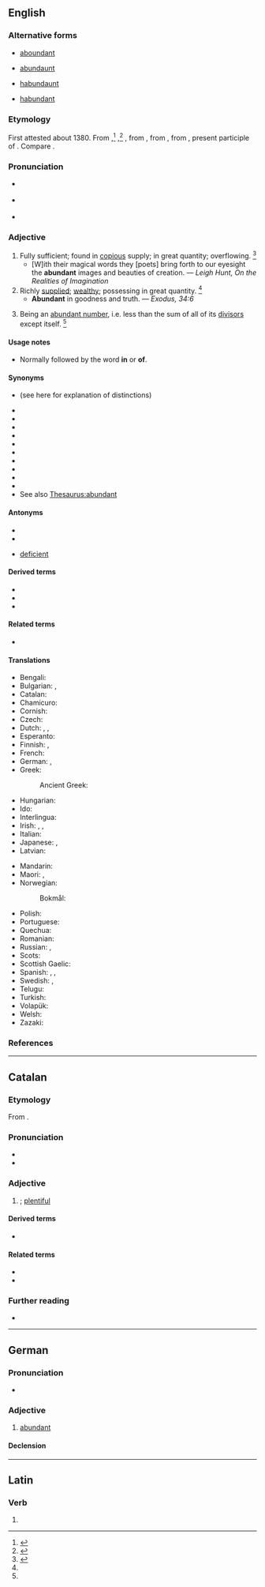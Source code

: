 ==English==

===Alternative forms===
* {{qualifier|obsolete}} [[aboundant]]
* {{qualifier|obsolete}} [[abundaunt]]
* {{qualifier|obsolete}} [[habundaunt]]
* {{qualifier|obsolete}} [[habundant]]

===Etymology===
First attested about 1380. From {{inh|en|enm|abundaunt}},<ref name=AHD>{{R:American Heritage Dictionary|edition=1971|page=6}}</ref> {{m|enm|habundaunt}},<ref name=WI3>{{R:MW3 1976|page=8}}</ref> {{m|enm|aboundant}}, from {{der|en|xno|abundant}}, from {{der|en|fro|abondant}}, from {{der|en|la|abundāns}}, present participle of {{m|la|abundo||to overflow, to abound}}. Compare {{m|en|abound}}.

===Pronunciation===
* {{a|RP}} {{IPA|/əˈbʌn.dn̩t/|lang=en}}
* {{a|US}} {{IPA|/əˈbʌn.dn̩t/|/əˈbn̩.dn̩t/|lang=en}}
* {{audio|en-us-abundant.ogg|Audio (US)|lang=en}}

===Adjective===
{{en-adj}}

# Fully sufficient; found in [[copious]] supply; in great quantity; overflowing. {{defdate|First attested around 1350 to 1470.}}<ref name=SOED>{{R:SOED5|page=10}}</ref>
#* [W]ith their magical words they [poets] bring forth to our eyesight the '''abundant''' images and beauties of creation. — ''Leigh Hunt, On the Realities of Imagination''
# Richly [[supplied]]; [[wealthy]]; possessing in great quantity. {{defdate|First attested around 1350 to 1470.}}<ref name=SOED/>
#* '''Abundant''' in goodness and truth. — ''Exodus, 34:6''
# {{lb|en|mathematics}} Being an [[abundant number]], i.e. less than the sum of all of its [[divisor]]s except itself. {{defdate|First attested in the mid 16<sup>th</sup> century.}}<ref name=SOED/>

====Usage notes====
* {{sense|richly supplied}} Normally followed by the word '''in''' or {{qualifier|obsolete}} '''of'''.

====Synonyms====
* {{l|en|ample}} (see here for explanation of distinctions)
* {{l|en|bountiful}}
* {{l|en|copious}}
* {{l|en|exuberant}}
* {{l|en|liberal}}
* {{l|en|overflowing}}
* {{l|en|plenteous}}
* {{l|en|plentiful}}
* {{l|en|profuse}}
* {{l|en|rich}}
* {{l|en|teeming}}
* See also [[Thesaurus:abundant]]

====Antonyms====
* {{l|en|rare}}
* {{l|en|scarce}}
* {{qualifier|math}} [[deficient]]

====Derived terms====
* {{l|en|abundant number}}
* {{l|en|abundantly}}
* {{l|en|superabundant}}

====Related terms====
* {{l|en|abound}}

====Translations====
{{trans-top|fully sufficient; plentiful}}
* Bengali: {{t|bn|বহুল|sc=Beng}}
* Bulgarian: {{t+|bg|обилен}}, {{t+|bg|изобилен}}
* Catalan: {{t+|ca|abundant}}
* Chamicuro: {{t|ccc|icheeki}}
* Cornish: {{t|kw|pals}}
* Czech: {{t+|cs|hojný|m}}
* Dutch: {{t+|nl|overvloedig}}, {{t|nl|rijkelijk voorhanden}}, {{t+|nl|abondant}}
* Esperanto: {{t+|eo|abunda}}
* Finnish: {{t+|fi|runsas}}, {{t+|fi|yltäkylläinen}}
* French: {{t+|fr|abondant}}
* German: {{t+|de|reichlich}}, {{t+|de|wohlhabend}}
* Greek:
*: Ancient Greek: {{t|grc|περισσός}}
* Hungarian: {{t+|hu|bőséges}}
* Ido: {{t+|io|abundanta}}
* Interlingua: {{t|ia|abundante}}
* Irish: {{t|ga|líonmhar}}, {{t|ga|raidhsiúil}}, {{t|ga|fairsing}}
* Italian: {{t+|it|abbondante}}
* Japanese: {{t|ja|豊か|tr=yutaka}}, {{t+|ja|多い|alt=量の多い|tr=ryō no ōi}}
* Latvian: {{t|lv|bagatīgs}}
{{trans-mid}}
* Mandarin: {{t+check|cmn|丰富|tr=[[fēngfù]]|sc=Hani}}
* Maori: {{t|mi|ranea}}, {{t|mi|makuru}}
* Norwegian:
*: Bokmål: {{t|nb|rikelig}}
* Polish: {{t+|pl|obfity}}
* Portuguese: {{t+|pt|abundante}}
* Quechua: {{t|qu|yupa}}
* Romanian: {{t+|ro|abundent}}
* Russian: {{t+|ru|оби́льный}}, {{t+|ru|изоби́лующий}}
* Scots: {{t|sco|roch}}
* Scottish Gaelic: {{t|gd|pailt}}
* Spanish: {{t+|es|abundante}}, {{t+|es|copioso}}, {{t+|es|cuantioso}}
* Swedish: {{t+|sv|riklig}}, {{t+|sv|ymnig}}
* Telugu: {{t+|te|మిక్కిలి|sc=Telu}}
* Turkish: {{t+|tr|bol}}
* Volapük: {{t+|vo|bundanik}}
* Welsh: {{t+|cy|helaeth}}
* Zazaki: {{t|zza|zaf}}
{{trans-bottom}}

===References===
<references/>

----

==Catalan==

===Etymology===
From {{der|ca|la|abundans}}.

===Pronunciation===
* {{ca-IPA}}
* {{rhymes|ant|lang=ca}}

===Adjective===
{{ca-adj|mf}}

# {{l|en|abundant}}; [[plentiful]]

====Derived terms====
* {{l|ca|abundantment}}

====Related terms====
* {{l|ca|abundància}}
* {{l|ca|abundar}}

===Further reading===
* {{R:IEC2}}

----

==German==

===Pronunciation===
* {{audio|De-abundant.ogg|Audio|lang=de}}

===Adjective===
{{de-adj|abundanter|abundantsten}}

# [[abundant]]

====Declension====
{{de-decl-adj|abundant|abundanter|abundantst}}

----

==Latin==

===Verb===
{{la-verb-form|abundant}}

# {{inflection of|abundō||3|p|pres|actv|indc|lang=la}}